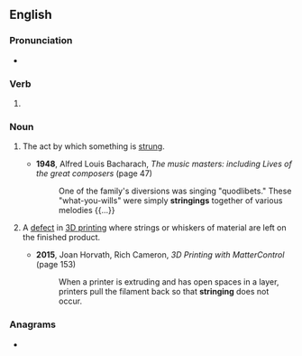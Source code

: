 ==English==

===Pronunciation===
* {{rhymes|en|ɪŋɪŋ|s=2}}

===Verb===
{{head|en|verb form}}

# {{present participle of|en|string|nocat=1}}

===Noun===
{{en-noun|~}}

# {{lb|en|countable|uncountable}} The act by which something is [[string|strung]].
#* '''1948''', Alfred Louis Bacharach, ''The music masters: including Lives of the great composers'' (page 47)
#*: One of the family's diversions was singing "quodlibets." These "what-you-wills" were simply '''stringings''' together of various melodies {{...}}
# {{lb|en|uncountable}} A [[defect]] in [[3D printing]] where strings or whiskers of material are left on the finished product.
#: {{syn|en|oozing}}
#* '''2015''', Joan Horvath, ‎Rich Cameron, ''3D Printing with MatterControl'' (page 153)
#*: When a printer is extruding and has open spaces in a layer, printers pull the filament back so that '''stringing''' does not occur.

===Anagrams===
* {{anagrams|en|a=ggiinnrst|ring sting}}